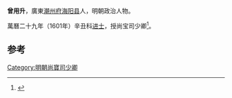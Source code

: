 '''曾用升'''，廣東[[潮州府|潮州府]][[海阳县|海阳县]]人，明朝政治人物。

萬曆二十九年（1601年）辛丑科[[进士|进士]]，授尚宝司少卿<ref>{{cite news|title=明朝潮州府文进士名录|url=http://zt.czonline.net/2010wenhua/txcr/chaorendongtai/kejiao/2010-12-02/31625.html|accessdate=2013-08-07|newspaper=潮州热线|archive-url=https://web.archive.org/web/20131004220414/http://zt.czonline.net/2010wenhua/txcr/chaorendongtai/kejiao/2010-12-02/31625.html|archive-date=2013-10-04|dead-url=yes}}</ref>。

==参考==
{{reflist}}
{{明朝人物小作品}}
{{萬曆二十九年辛丑科殿試金榜}}
{{DEFAULTSORT:Zeng曾}}
[[Category:明朝尚寶司少卿|Category:明朝尚寶司少卿]]